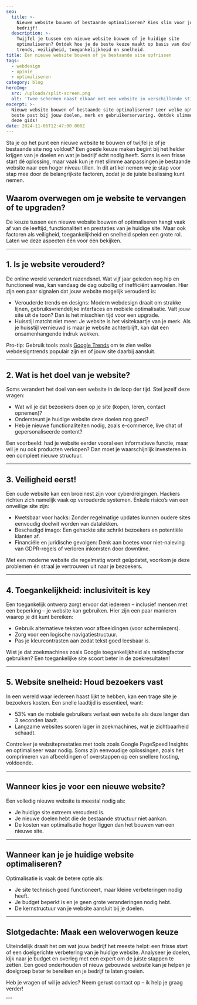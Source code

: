 ```yaml
---
seo:
  title: >-
    Nieuwe website bouwen of bestaande optimaliseren? Kies slim voor jouw
    bedrijf!
  description: >-
    Twijfel je tussen een nieuwe website bouwen of je huidige site
    optimaliseren? Ontdek hoe je de beste keuze maakt op basis van doelen,
    trends, veiligheid, toegankelijkheid en snelheid.
title: Een nieuwe website bouwen of je bestaande site opfrissen
tags:
  - webdesign
  - opinie
  - optimaliseren
category: blog
heroImg: 
  src: /uploads/split-screen.png
  alt: 'Twee schermen naast elkaar met een website in verschillende stijlen'
excerpt: >-
  Nieuwe website bouwen of bestaande site optimaliseren? Leer welke optie het
  beste past bij jouw doelen, merk en gebruikerservaring. Ontdek slimme tips in
  deze gids!
date: 2024-11-06T12:47:00.000Z
---
```


Sta je op het punt een nieuwe website te bouwen of twijfel je of je bestaande site nog voldoet? Een goede keuze maken begint bij het helder krijgen van je doelen en wat je bedrijf écht nodig heeft. Soms is een frisse start dé oplossing, maar vaak kun je met slimme aanpassingen je bestaande website naar een hoger niveau tillen. In dit artikel nemen we je stap voor stap mee door de belangrijkste factoren, zodat je de juiste beslissing kunt nemen.

## Waarom overwegen om je website te vervangen of te upgraden?

De keuze tussen een nieuwe website bouwen of optimaliseren hangt vaak af van de leeftijd, functionaliteit en prestaties van je huidige site. Maar ook factoren als veiligheid, toegankelijkheid en snelheid spelen een grote rol. Laten we deze aspecten één voor één bekijken.

***

## 1. Is je website verouderd?

De online wereld verandert razendsnel. Wat vijf jaar geleden nog hip en functioneel was, kan vandaag de dag oubollig of inefficiënt aanvoelen. Hier zijn een paar signalen dat jouw website mogelijk verouderd is:

* Verouderde trends en designs: Modern webdesign draait om strakke lijnen, gebruiksvriendelijke interfaces en mobiele optimalisatie. Valt jouw site uit de toon? Dan is het misschien tijd voor een upgrade.
* Huisstijl matcht niet meer: Je website is het visitekaartje van je merk. Als je huisstijl vernieuwd is maar je website achterblijft, kan dat een onsamenhangende indruk wekken.

Pro-tip: Gebruik tools zoals [Google Trends](https://trends.google.com/) om te zien welke webdesigntrends populair zijn en of jouw site daarbij aansluit.

***

## 2. Wat is het doel van je website?

Soms verandert het doel van een website in de loop der tijd. Stel jezelf deze vragen:

* Wat wil je dat bezoekers doen op je site (kopen, leren, contact opnemen)?
* Ondersteunt je huidige website deze doelen nog goed?
* Heb je nieuwe functionaliteiten nodig, zoals e-commerce, live chat of gepersonaliseerde content?

Een voorbeeld: had je website eerder vooral een informatieve functie, maar wil je nu ook producten verkopen? Dan moet je waarschijnlijk investeren in een compleet nieuwe structuur.

***

## 3. Veiligheid eerst!

Een oude website kan een broeinest zijn voor cyberdreigingen. Hackers richten zich namelijk vaak op verouderde systemen. Enkele risico’s van een onveilige site zijn:

* Kwetsbaar voor hacks: Zonder regelmatige updates kunnen oudere sites eenvoudig doelwit worden van datalekken.
* Beschadigd imago: Een gehackte site schrikt bezoekers en potentiële klanten af.
* Financiële en juridische gevolgen: Denk aan boetes voor niet-naleving van GDPR-regels of verloren inkomsten door downtime.

Met een moderne website die regelmatig wordt geüpdatet, voorkom je deze problemen én straal je vertrouwen uit naar je bezoekers.

***

## 4. Toegankelijkheid: inclusiviteit is key

Een toegankelijk ontwerp zorgt ervoor dat iedereen – inclusief mensen met een beperking – je website kan gebruiken. Hier zijn een paar manieren waarop je dit kunt bereiken:

* Gebruik alternatieve teksten voor afbeeldingen (voor schermlezers).
* Zorg voor een logische navigatiestructuur.
* Pas je kleurcontrasten aan zodat tekst goed leesbaar is.

Wist je dat zoekmachines zoals Google toegankelijkheid als rankingfactor gebruiken? Een toegankelijke site scoort beter in de zoekresultaten!

***

## 5. Website snelheid: Houd bezoekers vast

In een wereld waar iedereen haast lijkt te hebben, kan een trage site je bezoekers kosten. Een snelle laadtijd is essentieel, want:

* 53% van de mobiele gebruikers verlaat een website als deze langer dan 3 seconden laadt.
* Langzame websites scoren lager in zoekmachines, wat je zichtbaarheid schaadt.

Controleer je websiteprestaties met tools zoals Google PageSpeed Insights en optimaliseer waar nodig. Soms zijn eenvoudige oplossingen, zoals het comprimeren van afbeeldingen of overstappen op een snellere hosting, voldoende.

***

## Wanneer kies je voor een nieuwe website?

Een volledig nieuwe website is meestal nodig als:

* Je huidige site extreem verouderd is.
* Je nieuwe doelen hebt die de bestaande structuur niet aankan.
* De kosten van optimalisatie hoger liggen dan het bouwen van een nieuwe site.

***

## Wanneer kan je je huidige website optimaliseren?

Optimalisatie is vaak de betere optie als:

* Je site technisch goed functioneert, maar kleine verbeteringen nodig heeft.
* Je budget beperkt is en je geen grote veranderingen nodig hebt.
* De kernstructuur van je website aansluit bij je doelen.

***

## Slotgedachte: Maak een weloverwogen keuze

Uiteindelijk draait het om wat jouw bedrijf het meeste helpt: een frisse start of een doelgerichte verbetering van je huidige website. Analyseer je doelen, kijk naar je budget en overleg met een expert om de juiste stappen te zetten. Een goed onderhouden of nieuw gebouwde website kan je helpen je doelgroep beter te bereiken en je bedrijf te laten groeien.

Heb je vragen of wil je advies? Neem gerust contact op – ik help je graag verder!

<Button href="/nl/contact" text="Contacteer me" />
